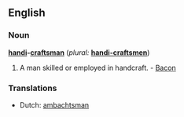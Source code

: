 ==English==

===Noun===
'''[[handi]]-[[craftsman]]'''  (''plural:'' '''[[handi-craftsmen]]''')

# A man skilled or employed in handcraft. - [[Bacon]]

===Translations===
{{rfc-level|Translations at L3+ (AutoFormat would have corrected level of Translations)}}
*Dutch: [[ambachtsman]] {{m}}
